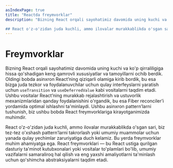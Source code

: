 ```yaml
---
asIndexPage: true
title: "Reactda freymvorklar"
description: "Bizning React orqali sayohatimiz davomida uning kuchi va ko'p qirraliligiga hissa qo'shadigan keng qamrovli xususiyatlar va tamoyillarni ochib berdik. Oldingi bobda asinxron React’ning qiziqarli olamiga kirib bordik, bu esa bizga juda tezkor va foydalanuvchilar uchun qulay interfeyslarni yaratish uchun `useTransition` va `useDeferredValue` kabi vositalarni taqdim etadi. Ushbu vositalar React’ning murakkab rejalashtirish va ustuvorlik mexanizmlaridan qanday foydalanishini o'rgandik, bu esa Fiber reconciler’i yordamida optimal ishlashni ta'minlaydi. Ushbu asinxron pattern’larni tushunish, biz ushbu bobda React freymvorklariga kirayotganimizda muhimdir.

## React o'z-o'zidan juda kuchli, ammo ilovalar murakkablikda o'sgan sari, biz tez-tez o'xshash pattern’larni takrorlash yoki umumiy muammolar uchun yanada qulay yechimlar zaruriyatiga duch kelamiz. Bu yerda freymvorklar muhim ahamiyatga ega. React freymvorklari — bu React ustiga qurilgan dasturiy ta'minot kutubxonalari yoki vositalar to'plamlari bo'lib, umumiy vazifalarni samaraliroq hal qilish va eng yaxshi amaliyotlarni ta'minlash uchun qo'shimcha abstraksiyalarni taqdim etadi."
---
```


# Freymvorklar

Bizning React orqali sayohatimiz davomida uning kuchi va ko'p qirraliligiga hissa qo'shadigan keng qamrovli xususiyatlar va tamoyillarni ochib berdik. Oldingi bobda asinxron React’ning qiziqarli olamiga kirib bordik, bu esa bizga juda tezkor va foydalanuvchilar uchun qulay interfeyslarni yaratish uchun `useTransition` va `useDeferredValue` kabi vositalarni taqdim etadi. Ushbu vositalar React’ning murakkab rejalashtirish va ustuvorlik mexanizmlaridan qanday foydalanishini o'rgandik, bu esa Fiber reconciler’i yordamida optimal ishlashni ta'minlaydi. Ushbu asinxron pattern’larni tushunish, biz ushbu bobda React freymvorklariga kirayotganimizda muhimdir.

React o'z-o'zidan juda kuchli, ammo ilovalar murakkablikda o'sgan sari, biz tez-tez o'xshash pattern’larni takrorlash yoki umumiy muammolar uchun yanada qulay yechimlar zaruriyatiga duch kelamiz. Bu yerda freymvorklar muhim ahamiyatga ega. React freymvorklari — bu React ustiga qurilgan dasturiy ta'minot kutubxonalari yoki vositalar to'plamlari bo'lib, umumiy vazifalarni samaraliroq hal qilish va eng yaxshi amaliyotlarni ta'minlash uchun qo'shimcha abstraksiyalarni taqdim etadi.
